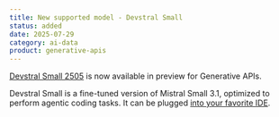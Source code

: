 ```yaml
---
title: New supported model - Devstral Small
status: added
date: 2025-07-29
category: ai-data
product: generative-apis
---
```


[Devstral Small 2505](https://www.scaleway.com/en/docs/generative-apis/reference-content/supported-models/#chat-models) is now available in preview for Generative APIs.

Devstral Small is a fine-tuned version of Mistral Small 3.1, optimized to perform agentic coding tasks. It can be plugged [into your favorite IDE](/generative-apis/reference-content/integrating-generative-apis-with-popular-tools/).

